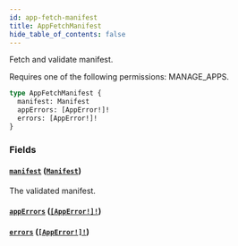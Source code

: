 ```yaml
---
id: app-fetch-manifest
title: AppFetchManifest
hide_table_of_contents: false
---
```


Fetch and validate manifest.

Requires one of the following permissions: MANAGE_APPS.

```graphql
type AppFetchManifest {
  manifest: Manifest
  appErrors: [AppError!]!
  errors: [AppError!]!
}
```

### Fields

#### [`manifest`](#) ([`Manifest`](../../../developer/api-reference/objects/manifest))

The validated manifest.

#### [`appErrors`](#) ([`[AppError!]!`](../../../developer/api-reference/objects/app-error))

#### [`errors`](#) ([`[AppError!]!`](../../../developer/api-reference/objects/app-error))
